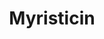 ---
title: Myristicin
aka:
  - 5-allyl-1-methoxy-2,3-methylenedioxybenzene
duration_chart_title: Oral Duration of Myristicin
duration_chart:
  total: 1–3 days
  onset: 330m
  coming_up: 150m
  plateau: 630m
  coming_down: 30h
  after_effects: 2d
positive_effects: mood lift, increased energy, feelings of connection, sensory appreciation
neutral_effects: appetite suppression, disinhibition
negative_effects: increased heart rate, muscle tension, dangerous combinations, unpredictable or dangerous behaviour
image_location: /src/assets/Images/Myristicin/Myristicin (structural formula).png
dosage_table:
  title: Oral Dosage of Myristicin
  threshold: 0.2 mg
  light: 0.4 mg
  common: 1.6 mg
  strong: 4 mg
  heavy: 8+ mg
warnings: Often causes unpredictable and dangerous behaviour. Toxic.
--- 
